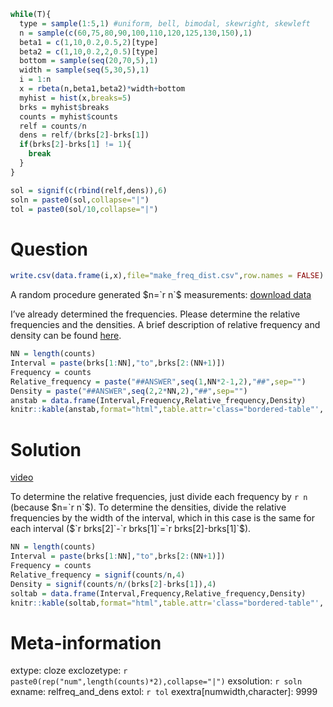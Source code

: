 ```r
while(T){
  type = sample(1:5,1) #uniform, bell, bimodal, skewright, skewleft
  n = sample(c(60,75,80,90,100,110,120,125,130,150),1)
  beta1 = c(1,10,0.2,0.5,2)[type]
  beta2 = c(1,10,0.2,2,0.5)[type]
  bottom = sample(seq(20,70,5),1)
  width = sample(seq(5,30,5),1)
  i = 1:n
  x = rbeta(n,beta1,beta2)*width+bottom
  myhist = hist(x,breaks=5)
  brks = myhist$breaks
  counts = myhist$counts
  relf = counts/n
  dens = relf/(brks[2]-brks[1])
  if(brks[2]-brks[1] != 1){
    break
  }
}

sol = signif(c(rbind(relf,dens)),6)
soln = paste0(sol,collapse="|")
tol = paste0(sol/10,collapse="|")

```


Question
========

```r
write.csv(data.frame(i,x),file="make_freq_dist.csv",row.names = FALSE)
```

A random procedure generated $n=`r n`$ measurements: [download data](make_freq_dist.csv)

I've already determined the frequencies. Please determine the relative frequencies and the densities. A brief description of relative frequency and density can be found [here](https://en.wikipedia.org/wiki/Histogram){target="blank"}.

<style type="text/css" rel="stylesheet">
.bordered-table {
    border-collapse: collapse;
    border-spacing: 0;
    border:2px solid #000000;
}
.bordered-table th {
    border:2px solid #000000;
    padding: 4px;
}
.bordered-table td{
    border:2px solid #000000;
    padding: 4px;
}
</style>

```r
NN = length(counts)
Interval = paste(brks[1:NN],"to",brks[2:(NN+1)])
Frequency = counts
Relative_frequency = paste("##ANSWER",seq(1,NN*2-1,2),"##",sep="")
Density = paste("##ANSWER",seq(2,2*NN,2),"##",sep="")
anstab = data.frame(Interval,Frequency,Relative_frequency,Density)
knitr::kable(anstab,format="html",table.attr='class="bordered-table"', align = "cccc",row.names=F)
```


Solution
========

[video](https://vimeo.com/531903568){target="_blank"}

To determine the relative frequencies, just divide each frequency by `r n` (because $n=`r n`$). To determine the densities, divide the relative frequencies by the width of the interval, which in this case is the same for each interval ($`r brks[2]`-`r brks[1]`=`r brks[2]-brks[1]`$).

<style type="text/css" rel="stylesheet">
.bordered-table {
    border-collapse: collapse;
    border-spacing: 0;
    border:2px solid #000000;
}
.bordered-table th {
    border:2px solid #000000;
    padding: 4px;
}
.bordered-table td{
    border:2px solid #000000;
    padding: 4px;
}
</style>


```r
NN = length(counts)
Interval = paste(brks[1:NN],"to",brks[2:(NN+1)])
Frequency = counts
Relative_frequency = signif(counts/n,4)
Density = signif(counts/n/(brks[2]-brks[1]),4)
soltab = data.frame(Interval,Frequency,Relative_frequency,Density)
knitr::kable(soltab,format="html",table.attr='class="bordered-table"', align = "cccc",row.names=F)
```




Meta-information
================
extype: cloze
exclozetype: `r paste0(rep("num",length(counts)*2),collapse="|")`
exsolution: `r soln`
exname: relfreq_and_dens
extol: `r tol`
exextra[numwidth,character]: 9999
